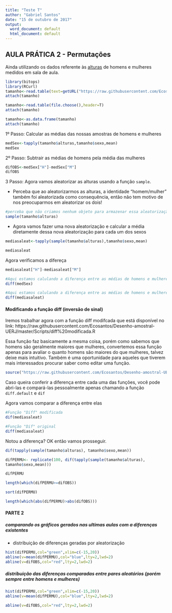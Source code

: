 ---
title: "Teste T"
author: "Gabriel Santos"
date: "15 de outubro de 2017"
output:
  word_document: default
  html_document: default
---

##			AULA PRÁTICA 2 - Permutações

Ainda utilizando os dados referente às [alturas](https://raw.githubusercontent.com/Ecosantos/Desenho-amostral-UERJ/master/Dados/altura.txt) de homens e mulheres medidos em sala de aula.

```{r, include=FALSE, echo=FALSE}
library(bitops)
library(RCurl)
tamanho<-read.table(text=getURL("https://raw.githubusercontent.com/Ecosantos/Desenho-amostral-UERJ/master/Dados/altura.txt"),header=T)
attach(tamanho)
```


```{r, eval=FALSE}
tamanho<-read.table(file.choose(),header=T)
attach(tamanho)
```


```{r}
tamanho<-as.data.frame(tamanho)
attach(tamanho)
```


1º Passo: Calcular as médias das nossas amostras de homens e mulheres
```{r}
medSex<-tapply(tamanho$alturas,tamanho$sexo,mean)
medSex
```

2º Passo: Subtrair as médias de homens pela média das mulheres
```{r}
difOBS<-medSex["H"]-medSex["M"]
difOBS
```

3 Passo: Agora vamos aleatorizar as alturas usando a função `sample`. 

   - Perceba que ao aleatorizarmos as alturas, a identidade "homem/mulher" também foi aleatorizada como consequência, então não tem motivo de nos preocuparmos em aleatorizar os dois!
```{r}
#perceba que não criamos nenhum objeto para armazenar essa aleatorização, então teremos que repetir o passo da próxima vez.
sample(tamanho$alturas)
```


 - Agora vamos fazer uma nova aleatorização e calcular a média diretamente dessa nova aleatorização para cada um dos sexos
```{r}
mediasaleat<-tapply(sample(tamanho$alturas),tamanho$sexo,mean)

mediasaleat
```

Agora verificamos a difereça
```{r}
mediasaleat["H"]-mediasaleat["M"]
```


```{r}
#Aqui estamos calulando a diferença entre as médias de homens e mulheres com base nos valores observados
diff(medSex)

#Aqui estamos calulando a diferença entre as médias de homens e mulheres baseada na aleatorização que fizemos
diff(mediasaleat)
```


#### Modificando a função diff (inversão de sinal)	


Iremos trabalhar agora com a função diff modifcada que está disponível no link:
https://raw.githubusercontent.com/Ecosantos/Desenho-amostral-UERJ/master/Scripts/diff%20modificada.R

Essa função faz basicamente a mesma coisa, porém como sabemos que homens são geralmente maiores que mulheres, convertemos essa função apenas para avaliar o quanto homens são maiores do que mulheres, talvez deixe mais intuitivo.  Também é uma oportunidade para aqueles que tiverem mais interessados procurar saber como editar uma função.

```{r}
source("https://raw.githubusercontent.com/Ecosantos/Desenho-amostral-UERJ/master/Scripts/diff%20modificada.R")
```

Caso queira conferir a diferença entre cada uma das funções, você pode abri-las e compará-las pessoalmente apenas chamando a função `diff.default` e `dif`

Agora vamos comparar a diferença entre elas

```{r}
#Função "Diff" modificada
dif(mediasaleat)

#Função "Dif" original
diff(mediasaleat)
```

Notou a diferença? OK então vamos prosseguir.


```{r}
dif(tapply(sample(tamanho$alturas), tamanho$sexo,mean))

```

```{r}
difPERMU<- replicate(100, dif(tapply(sample(tamanho$alturas),
tamanho$sexo,mean)))
```

```{r, echo=F}
difPERMU
```

```{r}
length(which(difPERMU>=difOBS))
```

```{r}
sort(difPERMU)
```

```{r}
length(which(abs(difPERMU)>abs(difOBS)))
```


####			PARTE 2


##### comparando os gráficos gerados nas ultimas aulas com a diferenças existentes

- distribuição de diferenças geradas por aleatorização 

```{r}
hist(difPERMU,col="green",xlim=c(-15,20)) 
abline(v=mean(difPERMU),col="blue",lty=2,lwd=2)
abline(v=difOBS,col="red",lty=2,lwd=2)
```



##### distribuição das diferenças comparadas entre pares aleatórios (porém sempre entre homens e mulheres)

```{r}
hist(difPERMU,col="green",xlim=c(-15,20)) 
abline(v=mean(difPERMU),col="blue",lty=2,lwd=2)
```

```{r, eval=FALSE}
abline(v=difOBS,col="red",lty=2,lwd=2)
```
